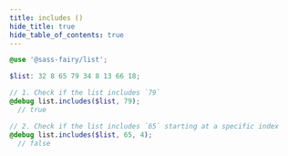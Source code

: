 ```yaml
---
title: includes ()
hide_title: true
hide_table_of_contents: true
---
```


<DocPage fieldName="includes" fieldType="function" spec={Spec} />

```scss
@use '@sass-fairy/list';

$list: 32 8 65 79 34 8 13 66 18;

// 1. Check if the list includes `79`
@debug list.includes($list, 79);
  // true

// 2. Check if the list includes `65` starting at a specific index
@debug list.includes($list, 65, 4);
  // false
```
